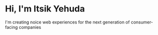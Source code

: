 # Hi, I'm Itsik Yehuda

I'm creating noice web experiences for the next generation of consumer-facing companies
